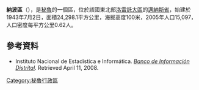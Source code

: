 '''納波區'''（{{lang-es|Distrito de Napo}}），是[[秘魯|秘魯]]的一個區，位於該國東北部[[洛雷託大區|洛雷託大區]]的[[邁納斯省|邁納斯省]]，始建於1943年7月2日，面積24,298.1平方公里，海拔高度100米，2005年人口15,097，人口密度每平方公里0.62人。

==參考資料==
*{{es icon}} Instituto Nacional de Estadística e Informática. ''[https://web.archive.org/web/20080423164200/http://desa.inei.gob.pe/mapas/bid/ Banco de Información Distrital]''. Retrieved April 11, 2008.

{{Peru-geo-stub}}
[[Category:秘魯行政區|Category:秘魯行政區]]